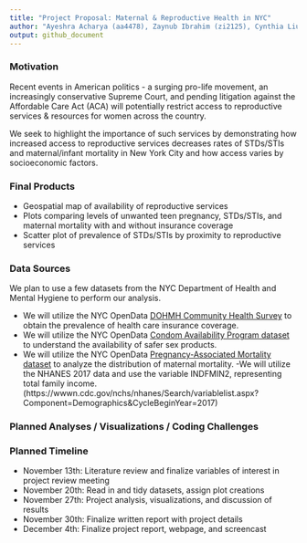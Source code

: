```yaml
---
title: "Project Proposal: Maternal & Reproductive Health in NYC"
author: "Ayeshra Acharya (aa4478), Zaynub Ibrahim (zi2125), Cynthia Liu (cl3938), Shelley Shen (ss5932)"
output: github_document
---
```


### Motivation

Recent events in American politics - a surging pro-life movement, an increasingly conservative Supreme Court, and pending litigation against the Affordable Care Act (ACA) will potentially restrict access to reproductive services & resources for women across the country. 

We seek to highlight the importance of such services by demonstrating how increased access to reproductive services decreases rates of STDs/STIs and maternal/infant mortality in New York City and how access varies by socioeconomic factors. 

### Final Products

- Geospatial map of availability of reproductive services
- Plots comparing levels of unwanted teen pregnancy, STDs/STIs, and maternal mortality with and without insurance coverage
- Scatter plot of prevalence of STDs/STIs by proximity to reproductive services 


### Data Sources

We plan to use a few datasets from the NYC Department of Health and Mental Hygiene to perform our analysis. 

- We will utilize the NYC OpenData [DOHMH Community Health Survey](https://data.cityofnewyork.us/Health/DOHMH-Community-Health-Survey-2010-2016-/csut-3wpr) to obtain the prevalence of health care insurance coverage. 
- We will utilize the NYC OpenData [Condom Availability Program dataset](https://data.cityofnewyork.us/Health/NYC-Condom-Availability-Program-HIV-condom-distrib/4kpn-sezh) to understand the availability of safer sex products. 
- We will utilize the NYC OpenData [Pregnancy-Associated Mortality dataset](https://data.cityofnewyork.us/Health/Pregnancy-Associated-Mortality/27x4-cbi6) to analyze the distribution of maternal mortality. 
-We will utilize the NHANES 2017 data and use the variable INDFMIN2, representing total family income.(https://wwwn.cdc.gov/nchs/nhanes/Search/variablelist.aspx?Component=Demographics&CycleBeginYear=2017) 


### Planned Analyses / Visualizations / Coding Challenges



### Planned Timeline 

- November 13th: Literature review and finalize variables of interest in project review meeting
- November 20th: Read in and tidy datasets, assign plot creations 
- November 27th: Project analysis, visualizations, and discussion of results
- November 30th: Finalize written report with project details
- December 4th: Finalize project report, webpage, and screencast  




